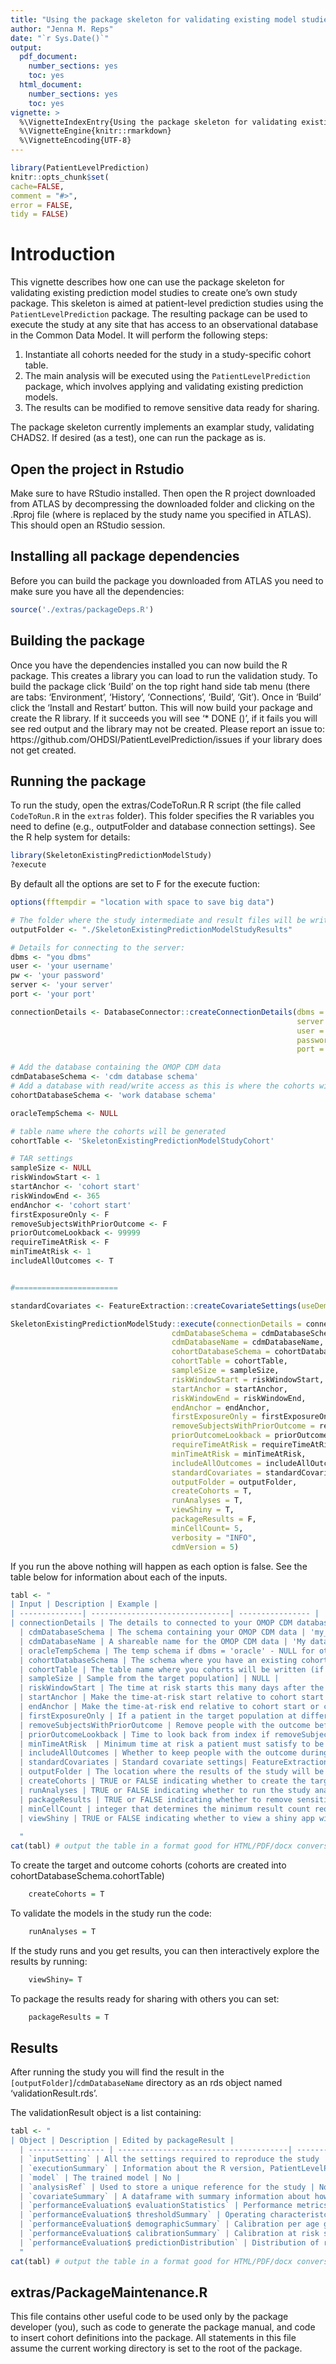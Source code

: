 ```yaml
---
title: "Using the package skeleton for validating existing model studies"
author: "Jenna M. Reps"
date: "`r Sys.Date()`"
output:
  pdf_document:
    number_sections: yes
    toc: yes
  html_document:
    number_sections: yes
    toc: yes
vignette: >
  %\VignetteIndexEntry{Using the package skeleton for validating existing model studies}
  %\VignetteEngine{knitr::rmarkdown}
  %\VignetteEncoding{UTF-8}
---
```

  
  ```r
library(PatientLevelPrediction)
knitr::opts_chunk$set(
  cache=FALSE,
  comment = "#>",
  error = FALSE,
  tidy = FALSE)
```
# Introduction

This vignette describes how one can use the package skeleton for validating existing prediction model studies to create one's own study package. This skeleton is aimed at patient-level prediction studies using the `PatientLevelPrediction` package. The resulting package can be used to execute the study at any site that has access to an observational database in the Common Data Model. It will perform the following steps:

1. Instantiate all cohorts needed for the study in a study-specific cohort table. 
2. The main analysis will be executed using the `PatientLevelPrediction` package, which involves applying and validating existing prediction models.
3. The results can be modified to remove sensitive data ready for sharing.

The package skeleton currently implements an examplar study, validating CHADS2. If desired (as a test), one can run the package as is. 

## Open the project in Rstudio
Make sure to have RStudio installed.  Then open the R project downloaded from ATLAS by decompressing the downloaded folder and clicking on the <SkeletonExistingModelStudy>.Rproj file (where <SkeletonExistingModelStudy> is replaced by the study name you specified in ATLAS).  This should open an RStudio session.


## Installing all package dependencies 
Before you can build the package you downloaded from ATLAS you need to make sure you have all the dependencies:

```r
source('./extras/packageDeps.R')
```

## Building the package
Once you have the dependencies installed you can now build the R package.  This creates a library you can load to run the validation study.  To build the package click 'Build' on the top right hand side tab menu (there are tabs: 'Environment', 'History', 'Connections', 'Build', 'Git').  Once in 'Build' click the 'Install and Restart' button.  This will now build your package and create the R library.  If it succeeds you will see '* DONE (<SkeletonExistingModelStudy>)', if it fails you will see red output and the library may not be created.  Please report an issue to: https://github.com/OHDSI/PatientLevelPrediction/issues if your library does not get created.

## Running the package

To run the study, open the extras/CodeToRun.R R script (the file called `CodeToRun.R` in the `extras` folder).  This folder specifies the R variables you need to define (e.g., outputFolder and database connection settings). See the R help system for details:

```r
library(SkeletonExistingPredictionModelStudy)
?execute
```

By default all the options are set to F for the execute fuction:
```r
options(fftempdir = "location with space to save big data")

# The folder where the study intermediate and result files will be written:
outputFolder <- "./SkeletonExistingPredictionModelStudyResults"

# Details for connecting to the server:
dbms <- "you dbms"
user <- 'your username'
pw <- 'your password'
server <- 'your server'
port <- 'your port'

connectionDetails <- DatabaseConnector::createConnectionDetails(dbms = dbms,
                                                                server = server,
                                                                user = user,
                                                                password = pw,
                                                                port = port)

# Add the database containing the OMOP CDM data
cdmDatabaseSchema <- 'cdm database schema'
# Add a database with read/write access as this is where the cohorts will be generated
cohortDatabaseSchema <- 'work database schema'

oracleTempSchema <- NULL

# table name where the cohorts will be generated
cohortTable <- 'SkeletonExistingPredictionModelStudyCohort'

# TAR settings
sampleSize <- NULL
riskWindowStart <- 1
startAnchor <- 'cohort start'
riskWindowEnd <- 365
endAnchor <- 'cohort start'
firstExposureOnly <- F
removeSubjectsWithPriorOutcome <- F
priorOutcomeLookback <- 99999
requireTimeAtRisk <- F
minTimeAtRisk <- 1
includeAllOutcomes <- T


#=======================

standardCovariates <- FeatureExtraction::createCovariateSettings(useDemographicsAgeGroup = T, useDemographicsGender = T)

SkeletonExistingPredictionModelStudy::execute(connectionDetails = connectionDetails,
                                    cdmDatabaseSchema = cdmDatabaseSchema,
                                    cdmDatabaseName = cdmDatabaseName,
                                    cohortDatabaseSchema = cohortDatabaseSchema,
                                    cohortTable = cohortTable,
                                    sampleSize = sampleSize,
                                    riskWindowStart = riskWindowStart,
                                    startAnchor = startAnchor,
                                    riskWindowEnd = riskWindowEnd,
                                    endAnchor = endAnchor,
                                    firstExposureOnly = firstExposureOnly,
                                    removeSubjectsWithPriorOutcome = removeSubjectsWithPriorOutcome,
                                    priorOutcomeLookback = priorOutcomeLookback,
                                    requireTimeAtRisk = requireTimeAtRisk,
                                    minTimeAtRisk = minTimeAtRisk,
                                    includeAllOutcomes = includeAllOutcomes,
                                    standardCovariates = standardCovariates,
                                    outputFolder = outputFolder,
                                    createCohorts = T,
                                    runAnalyses = T,
                                    viewShiny = T,
                                    packageResults = F,
                                    minCellCount= 5,
                                    verbosity = "INFO",
                                    cdmVersion = 5)

```

If you run the above nothing will happen as each option is false.  See the table below for information about each of the inputs.

```r
tabl <- "   
| Input | Description | Example |
| --------------| -------------------------------| ---------------- |
| connectionDetails | The details to connected to your OMOP CDM database - use DatabaseConnector package's createConnectionDetails() | createConnectionDetails( dbms = 'postgresql', server = 'database server', user = 'my username', password = 'donotshare', port = 'database port') |
  | cdmDatabaseSchema | The schema containing your OMOP CDM data | 'my_cdm_data.dbo' |
  | cdmDatabaseName | A shareable name for the OMOP CDM data | 'My data' |
  | oracleTempSchema | The temp schema if dbms = 'oracle' - NULL for other dbms | 'my_temp.dbo'|
  | cohortDatabaseSchema | The schema where you have an existing cohort table or where the package will create a cohort table and insert the study cohorts | 'scratch.dbo' |
  | cohortTable | The table name where you cohorts will be written (if creating the cohort pick an unused table name) | 'myTable'|
  | sampleSize | Sample from the target population] | NULL |
  | riskWindowStart | The time at risk starts this many days after the endAnchor | 1 |
  | startAnchor | Make the time-at-risk start relative to cohort start or cohort end | 'cohort start' |          | riskWindowEnd | The time at risk ends this many days after the endAnchor | 365 |
  | endAnchor | Make the time-at-risk end relative to cohort start or cohort end | 'cohort start' |
  | firstExposureOnly | If a patient in the target population at different times restrict to first time? | T | 
  | removeSubjectsWithPriorOutcome | Remove people with the outcome before index? | T | 
  | priorOutcomeLookback | Time to look back from index if removeSubjectsWithPriorOutcome = T  | 9999 |          | requireTimeAtRisk  | Require that a patient must satisfy a minimum time at risk to be in the target population  | F |
  | minTimeAtRisk  | Minimum time at risk a patient must satisfy to be in the target population (used when requireTimeAtRisk = T) | 1 |
  | includeAllOutcomes | Whether to keep people with the outcome during TAR even if they dont have complete follow-up| F |
  | standardCovariates | Standard covariate settings| FeatureExtraction:: createCovariateSettings() |
  | outputFolder | The location where the results of the study will be saved | 'C:/amazingResults'|
  | createCohorts | TRUE or FALSE indicating whether to create the target population and outcome cohorts for the study | TRUE |
  | runAnalyses | TRUE or FALSE indicating whether to run the study analysis - developing and internally validating the models | TRUE |
  | packageResults | TRUE or FALSE indicating whether to remove sensitive counts (determined by the minCellCount input) or sensitive information from the results and creates a zipped file with results that are safe to share (saved to the outputFolder location).  Note: This requires running the study successfully first.  | TRUE |
  | minCellCount | integer that determines the minimum result count required when sharing the results. Any result table cells with counts < minCellCount are replaced with -1 to prevent identification issues with rare diseases | 10 |
  | viewShiny | TRUE or FALSE indicating whether to view a shiny app with the results from the study, Note: This requires running the study successfully first.  | TRUE |
 
  "
cat(tabl) # output the table in a format good for HTML/PDF/docx conversion
```


To create the target and outcome cohorts (cohorts are created into cohortDatabaseSchema.cohortTable)
```r
    createCohorts = T
```

To  validate the models in the study run the code:
```r
    runAnalyses = T
```

If the study runs and you get results, you can then interactively explore the results by running:
```r
    viewShiny= T
```

To package the results ready for sharing with others you can set:    
```r
    packageResults = T
```


## Results
After running the study you will find the result in the `[outputFolder]`/`cdmDatabaseName` directory as an rds object named 'validationResult.rds'.

The validationResult object is a list containing:

```r
tabl <- "  
| Object | Description | Edited by packageResult |
  | ----------------- | --------------------------------------| -------------|
  | `inputSetting` | All the settings required to reproduce the study | Yes - passwords and database settings are removed | 
  | `executionSummary` | Information about the R version, PatientLevelPrediction version and execution platform info | No | 
  | `model` | The trained model | No | 
  | `analysisRef` | Used to store a unique reference for the study | No | 
  | `covariateSummary` | A dataframe with summary information about how often the covariates occured for those with and without the outcome | Yes - minCellCounts censored | 
  | `performanceEvaluation$ evaluationStatistics` | Performance metrics and sizes | No | 
  | `performanceEvaluation$ thresholdSummary` | Operating characteristcs @ 100 thresholds | Yes | 
  | `performanceEvaluation$ demographicSummary` | Calibration per age group | Yes | 
  | `performanceEvaluation$ calibrationSummary` | Calibration at risk score deciles | Yes | 
  | `performanceEvaluation$ predictionDistribution` | Distribution of risk score for those with and without the outcome | Yes | 
  "
cat(tabl) # output the table in a format good for HTML/PDF/docx conversion
```


## extras/PackageMaintenance.R
This file contains other useful code to be used only by the package developer (you), such as code to generate the package manual, and code to insert cohort definitions into the package. All statements in this file assume the current working directory is set to the root of the package.



